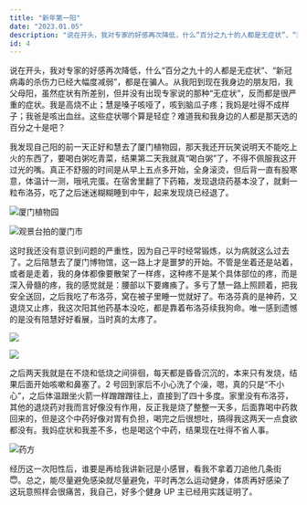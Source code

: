 ```yaml
---
title: "新年第一阳"
date: "2023.01.05"
description: "说在开头，我对专家的好感再次降低，什么“百分之九十的人都是无症状”、“新冠病毒的杀伤力已经大幅度减弱”，都是在骗人。从我阳到现在我身边的朋友阳，我父母阳，虽然症状有所差别，但并没有出现专家说的那种“无症状”，反而都是很严重的症状......"
id: 4
---
```


说在开头，我对专家的好感再次降低，什么“百分之九十的人都是无症状”、“新冠病毒的杀伤力已经大幅度减弱”，都是在骗人。从我阳到现在我身边的朋友阳，我父母阳，虽然症状有所差别，但并没有出现专家说的那种“无症状”，反而都是很严重的症状。我是高烧不止；慧是嗓子咳哑了，咳到脑瓜子疼；我妈是吐得不成样子；我爸是咳出血丝。这些症状哪个算是轻症？难道我和我身边的人都是那天选的百分之十是吧？

我发现自己阳的前一天正好和慧去了厦门植物园，那天我还开玩笑说明天不能吃上火的东西了，要喝白粥吃青菜，结果第二天我就真“喝白粥”了，不得不佩服我这开过光的嘴。真正不舒服的时间是从早上五点多开始，全身滚烫，但后背一直有股寒意，体温计一测，哦吼完蛋。在宿舍里翻了下药箱，发现退烧药基本没了，就剩一粒布洛芬，吃了之后迷迷糊糊睡到中午，起来发现烧已经退了。

![厦门植物园](https://article.biliimg.com/bfs/article/cd74267d4a08022ee8e19d7eda7c5d80d34eebff.jpg)

![观景台拍的厦门市](https://article.biliimg.com/bfs/article/11f0babe172580424530cf5de5a4d9c9cc588baa.jpg)

这时我还没有意识到问题的严重性，因为自己平时经常锻炼，以为病就这么过去了。之后陪慧去了厦门博物馆，这一路上才是噩梦的开始。不管是坐着还是站着，或者是走着，我的身体都像要散架了一样疼，这种疼不是某个具体部位的疼，而是深入骨髓的疼，我的感觉就是：腰部以下要瘫痪了。多亏了慧一路上照顾着，把我安全送回，之后我吃了布洛芬，窝在被子里睡一觉就好了。布洛芬真的是神药，又退烧又止疼，我这次阳其他药基本没吃，都是靠着布洛芬续我狗命。唯一感到遗憾的是没有陪慧好好看展，当时真的太疼了。

![](https://article.biliimg.com/bfs/article/11f0babe172580424530cf5de5a4d9c9cc588baa.jpg)

![](https://article.biliimg.com/bfs/article/699419a3e664cbb0b5a98756761c539ce0eadf16.jpg)

之后两天我就是在不烧和低烧之间徘徊，每天都是昏昏沉沉的，本来只有发烧，结果后面开始咳嗽和鼻塞了。2 号回到家后不小心洗了个澡，嗯，真的只是“不小心”，之后体温跟坐火箭一样蹭蹭蹭往上，直接到了四十多度。家里没有布洛芬，其他的退烧药对我而言好像没有作用，反正我是烧了整整一天多，后面靠喝中药救回来的，但是这个中药好像对胃有负担，喝完之后很想吐，搞得我这两天一点食欲都没有。我妈症状和我差不多，也是喝这个中药，结果现在吐得不省人事。

![药方](https://article.biliimg.com/bfs/article/d0ba5beb1a35ca6e3d9abf63d2fa0681c8b7a081.jpg)

经历这一次阳性后，谁要是再给我讲新冠是小感冒，看我不拿着刀追他几条街 😇。总之，能尽量避免感染就尽量避免，平时再怎么运动健身，体质再好感染了这玩意照样会很痛苦，我自己，好多个健身 UP 主已经用实践证明了。
